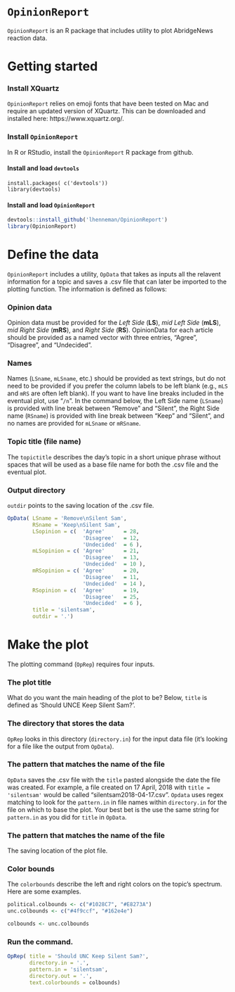 # ```OpinionReport```

```OpinionReport``` is an R package that includes utility to plot AbridgeNews reaction data.

# Getting started

### Install XQuartz
```OpinionReport``` relies on emoji fonts that have been tested on Mac and require an updated version of XQuartz. This can be downloaded and installed here: https://www.xquartz.org/. 

### Install ```OpinionReport```
In R or RStudio, install the ```OpinionReport``` R package from github.  

#### Install and load ```devtools```
```
install.packages( c('devtools'))
library(devtools)
```

#### Install and load ```OpinionReport```
```r
devtools::install_github('lhenneman/OpinionReport')
library(OpinionReport)
```

# Define the data
```OpinionReport``` includes a utility, ```OpData``` that takes as inputs all the relavent information for a topic and saves a .csv file that can later be imported to the plotting function. The information is defined as follows:

### Opinion data
Opinion data must be provided for the *Left Side* (**LS**), *mid Left Side* (**mLS**), *mid Right Side* (**mRS**), and *Right Side* (**RS**). OpinionData for each article should be provided as a named vector with three entries, "Agree", "Disagree", and "Undecided".

### Names
Names (```LSname```, ```mLSname```, etc.) should be provided as text strings, but do not need to be provided if you prefer the column labels to be left blank (e.g., ```mLS``` and ```mRS``` are often left blank). If you want to have line breaks included in the eventual plot, use "```/n```". In the command below, the Left Side name (```LSname```) is provided with line break between "Remove" and "Silent", the Right Side name (```RSname```) is provided with line break between "Keep" and "Silent", and no names are provided for ```mLSname``` or ```mRSname```.

### Topic title (file name)
The ```topictitle``` describes the day's topic in a short unique phrase without spaces that will be used as a base file name for both the .csv file and the eventual plot.

### Output directory
```outdir``` points to the saving location of the .csv file.

```r
OpData( LSname = 'Remove\nSilent Sam',
        RSname = 'Keep\nSilent Sam',
        LSopinion = c(  'Agree'      = 28,
                        'Disagree'   = 12,
                        'Undecided'  = 6 ),
        mLSopinion = c( 'Agree'      = 21,
                        'Disagree'   = 13,
                        'Undecided'  = 10 ),
        mRSopinion = c( 'Agree'      = 20,
                        'Disagree'   = 11,
                        'Undecided'  = 14 ),
        RSopinion = c(  'Agree'      = 19,
                        'Disagree'   = 25,
                        'Undecided'  = 6 ),
        title = 'silentsam',
        outdir = '.')
```

# Make the plot
The plotting command (```OpRep```) requires four inputs.

### The plot title
What do you want the main heading of the plot to be? Below, ```title``` is defined as 'Should UNCE Keep Silent Sam?'.

### The directory that stores the data
```OpRep``` looks in this directory (```directory.in```) for the input data file (it's looking for a file like the output from ```OpData```).

### The pattern that matches the name of the file
```OpData``` saves the .csv file with the ```title``` pasted alongside the date the file was created. For example, a file created on 17 April, 2018 with  ```title = 'silentsam'``` would be called "silentsam2018-04-17.csv". ```Opdata``` uses regex matching to look for the ```pattern.in``` in file names within ```directory.in``` for the file on which to base the plot. Your best bet is the use the same string for ```pattern.in``` as you did for ```title``` in ```OpData```.

### The pattern that matches the name of the file
The saving location of the plot file.

### Color bounds
The ```colorbounds``` describe the left and right colors on the topic's spectrum. Here are some examples.
```r
political.colbounds <- c("#1028C7", "#E8273A")
unc.colbounds <- c("#4f9ccf", "#162e4e")

colbounds <- unc.colbounds
```

### Run the command.
```r
OpRep( title = 'Should UNC Keep Silent Sam?',
       directory.in = '.',
       pattern.in = 'silentsam',
       directory.out = '.',
       text.colorbounds = colbounds)
```






















